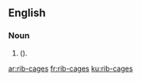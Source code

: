 ==English==

===Noun===
{{head|en|plural|head=[[rib]]-[[cage]]s}}
# {{plural of|rib-cage|lang=en|nodot=1|nocat=1}} ({{alternative spelling of|ribcages|lang=en|nocap=1|nodot=1}}).

[[ar:rib-cages]]
[[fr:rib-cages]]
[[ku:rib-cages]]